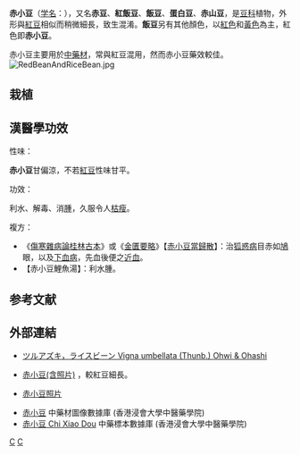 {{medical}}
{{Speciesbox
| genus = Vigna
| species = umbellata
| image = 赤小豆.jpg
| image_caption = 
| authority = (Thunb.) Ohwi & H. Ohashi
| synonyms = ''Azukia umbellata'' (Thunb.)Ohwi<br>
''Dolichos umbellatus'' Thunb.<br>
''Phaseolus calcaratus'' Roxb.<br>
''Phaseolus ricciardus'' Ten.<br>
''Vigna calcarata'' (Roxb.)Kurz<br>
<ref>http://www.ildis.org/LegumeWeb/6.00/taxa/2268.shtml</ref>
}}

'''赤小豆'''（[[学名|学名]]：''{{lang|la|Vigna umbellata}}''），又名'''赤豆'''、'''紅飯豆'''、'''飯豆'''、'''蛋白豆'''、'''赤山豆'''，是[[豆科|豆科]]植物，外形與[[紅豆|紅豆]]相似而稍微細長，致生混淆。'''飯豆'''另有其他顏色，以[[紅色|紅色]]和[[黃色|黃色]]為主，紅色即'''赤小豆'''。

赤小豆主要用於[[中藥|中藥材]]，常與紅豆混用，然而赤小豆藥效較佳。
[[File:RedBeanAndRiceBean.jpg|thumb]]

== 栽植 ==

== 漢醫學功效 ==
;性味：
'''赤小豆'''甘偏涼，不若[[紅豆|紅豆]]性味甘平。

;功效：
利水、解毒、消[[水腫|腫]]，久服令人[[瘦|枯瘦]]。

;複方：
* 《[[傷寒雜病論桂林古本|傷寒雜病論桂林古本]]》或《[[金匱要略|金匱要略]]》【[[赤小豆當歸散|赤小豆當歸散]]】：治[[狐惑病|狐惑病]]目赤如[[鳩|鳩]]眼，以及[[下血|下血病]]，先血後便之[[近血|近血]]。
* 【赤小豆鯉魚湯】：利水腫。

==参考文献==
{{reflist}}

== 外部連結 ==
* {{ja}}[http://www.gene.affrc.go.jp/htbin/plant/image/get_logo?plno=54261011 ツルアズキ，ライスビーン Vigna umbellata (Thunb.) Ohwi & Ohashi] {{Wayback|url=http://www.gene.affrc.go.jp/htbin/plant/image/get_logo?plno=54261011 |date=20160305120431 }}
* {{zh-cn}}[http://health.zjol.com.cn/05zjhealth/system/2005/11/24/006378567.shtml 赤小豆(含照片)] {{Wayback|url=http://health.zjol.com.cn/05zjhealth/system/2005/11/24/006378567.shtml |date=20160304185618 }}，較紅豆細長。
* {{en}}[http://dwpicture.com.au/photos/35678s.jpg 赤小豆照片] {{Wayback|url=http://dwpicture.com.au/photos/35678s.jpg |date=20210428103559 }}
*[https://sys01.lib.hkbu.edu.hk/cmed/mmid/detail.php?pid=B00164 赤小豆] 中藥材圖像數據庫  (香港浸會大學中醫藥學院) {{zh}}{{en}} 
* [http://libproject.hkbu.edu.hk/was40/outline?page=1&channelid=44273&searchword=%E8%B5%A4%E5%B0%8F%E8%B1%86&sortfield=+name_chi_sort 赤小豆 Chi Xiao Dou] {{Wayback|url=http://libproject.hkbu.edu.hk/was40/outline?page=1&channelid=44273&searchword=%E8%B5%A4%E5%B0%8F%E8%B1%86&sortfield=+name_chi_sort |date=20160304095450 }} 中藥標本數據庫 (香港浸會大學中醫藥學院) {{zh-hant}}{{en}}

{{taxonbar}}

[[Category:豇豆属|C]]
[[Category:中药|C]]


{{植物小作品}}